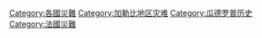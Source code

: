 [[Category:各國災難|Category:各國災難]]
[[Category:加勒比地区灾难|Category:加勒比地区灾难]]
[[Category:瓜德罗普历史|Category:瓜德罗普历史]]
[[Category:法國災難|Category:法國災難]]